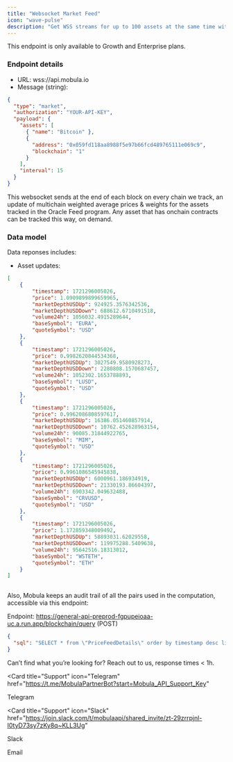 ```yaml
---
title: "Websocket Market Feed"
icon: "wave-pulse"
description: "Get WSS streams for up to 100 assets at the same time with real time price, volume, price change & other market metrics updates."
---
```


<Tip> This endpoint is only available to Growth and Enterprise plans. </Tip>

### Endpoint details

- URL: wss://api.mobula.io
- Message (string):

```json
{
  "type": "market",
  "authorization": "YOUR-API-KEY",
  "payload": {
    "assets": [
      { "name": "Bitcoin" },
      {
        "address": "0x059fd118aa8988f5e97b66fcd489765111e069c9",
        "blockchain": "1"
      }
    ],
    "interval": 15
  }
}
```

This websocket sends at the end of each block on every chain we track, an update of multichain weighted average prices & weights for the assets tracked in the Oracle Feed program. 
Any asset that has onchain contracts can be tracked this way, on demand.

### Data model

Data reponses includes:

- Asset updates:

```json
[
	{
		"timestamp": 1721296005026,
		"price": 1.0909899899659965,
		"marketDepthUSDUp": 924925.3576342536,
		"marketDepthUSDDown": 688612.6710491518,
		"volume24h": 1056032.4915289644,
		"baseSymbol": "EURA",
		"quoteSymbol": "USD"
	},
	{
		"timestamp": 1721296005026,
		"price": 0.9982620844534368,
		"marketDepthUSDUp": 3027549.9580928273,
		"marketDepthUSDDown": 2280808.1570687457,
		"volume24h": 1052302.1653788893,
		"baseSymbol": "LUSD",
		"quoteSymbol": "USD"
	},
	{
		"timestamp": 1721296005026,
		"price": 0.9962086808597617,
		"marketDepthUSDUp": 16386.051460857914,
		"marketDepthUSDDown": 10762.452628963154,
		"volume24h": 90085.31844922765,
		"baseSymbol": "MIM",
		"quoteSymbol": "USD"
	},
	{
		"timestamp": 1721296005026,
		"price": 0.9961086545945838,
		"marketDepthUSDUp": 6000961.186934919,
		"marketDepthUSDDown": 21330193.86604397,
		"volume24h": 6903342.049632488,
		"baseSymbol": "CRVUSD",
		"quoteSymbol": "USD"
	},
	{
		"timestamp": 1721296005026,
		"price": 1.172859348009492,
		"marketDepthUSDUp": 58893031.62029558,
		"marketDepthUSDDown": 119975288.5409638,
		"volume24h": 95642516.18313012,
		"baseSymbol": "WSTETH",
		"quoteSymbol": "ETH"
	}
]
    
```

Also, Mobula keeps an audit trail of all the pairs used in the computation, accessible via this endpoint: 

Endpoint: https://general-api-preprod-fgpupeioaa-uc.a.run.app/blockchain/query (POST)

```json
{
  "sql": "SELECT * from \"PriceFeedDetails\" order by timestamp desc limit 100"
}
```

Can’t find what you’re looking for? Reach out to us, response times < 1h.

<CardGroup>

<Card
  title="Support"
  icon="Telegram"
  href="https://t.me/MobulaPartnerBot?start=Mobula_API_Support_Key"
>
  Telegram
</Card>

<Card
  title="Support"
  icon="Slack"
  href="https://join.slack.com/t/mobulaapi/shared_invite/zt-29zrrpjnl-I0tyD73sy7zKy8q~KLL3Ug"
>
  Slack
</Card>

<Card title="Need help?" icon="envelope" href="mailto:contact@mobulalabs.org">
  Email
</Card>

</CardGroup>

